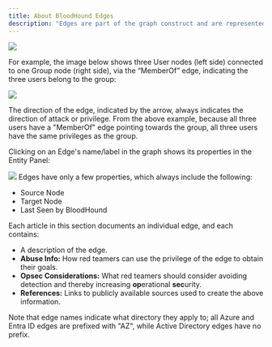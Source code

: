 ---
title: About BloodHound Edges
description: "Edges are part of the graph construct and are represented as links/relationships that connect one node to another node."
---

<img noZoom src="/assets/enterprise-AND-community-edition-pill-tag.svg"/> 

 For example, the image below shows three User nodes (left side) connected to one Group node (right side), via the “MemberOf” edge, indicating the three users belong to the group:
<Frame>
  <img src="/assets/image-2-72.png"/>
</Frame>

The direction of the edge, indicated by the arrow, always indicates the direction of attack or privilege. From the above example, because all three users have a "MemberOf" edge pointing towards the group, all three users have the same privileges as the group.

Clicking on an Edge's name/label in the graph shows its properties in the Entity Panel:

<Frame>
  <img src="/assets/image-2-73.png"/>
</Frame>
Edges have only a few properties, which always include the following:

* Source Node
* Target Node
* Last Seen by BloodHound

Each article in this section documents an individual edge, and each contains:

* A description of the edge.
* **Abuse Info:** How red teamers can use the privilege of the edge to obtain their goals.
* **Opsec Considerations:** What red teamers should consider avoiding detection and thereby increasing **op**erational **sec**urity.
* **References:** Links to publicly available sources used to create the above information.

Note that edge names indicate what directory they apply to; all Azure and Entra ID edges are prefixed with "AZ", while Active Directory edges have no prefix.
